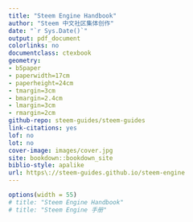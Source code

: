 ```yaml
---
title: "Steem Engine Handbook"
author: "Steem 中文社区集体创作"
date: "`r Sys.Date()`"
output: pdf_document
colorlinks: no
documentclass: ctexbook
geometry:
- b5paper
- paperwidth=17cm
- paperheight=24cm
- tmargin=3cm
- bmargin=2.4cm
- lmargin=3cm
- rmargin=2cm
github-repo: steem-guides/steem-guides
link-citations: yes
lof: no
lot: no
cover-image: images/cover.jpg
site: bookdown::bookdown_site
biblio-style: apalike
url: https\://steem-guides.github.io/steem-engine
---
```


```r
options(width = 55)
# title: "Steem Engine Handbook"
# title: "Steem Engine 手册"
```
